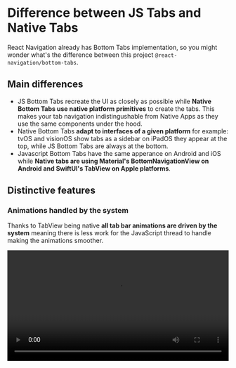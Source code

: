 # Difference between JS Tabs and Native Tabs

React Navigation already has Bottom Tabs implementation, so you might wonder what's the difference between this project `@react-navigation/bottom-tabs`.

## Main differences

- JS Bottom Tabs recreate the UI as closely as possible while **Native Bottom Tabs use native platform primitives** to create the tabs. This makes your tab navigation indistingushable from Native Apps as they use the same components under the hood.
- Native Bottom Tabs **adapt to interfaces of a given platform** for example: tvOS and visionOS show tabs as a sidebar on iPadOS they appear at the top, while JS Bottom Tabs are always at the bottom.
- Javascript Bottom Tabs have the same apperance on Android and iOS while **Native tabs are using Material's BottomNavigationView on Android and SwiftUI's TabView on Apple platforms**.

## Distinctive features

### Animations handled by the system

Thanks to TabView being native **all tab bar animations are driven by the system** meaning there is less work for the JavaScript thread to handle making the animations smoother.

<video controls width="100%" src="https://github.com/user-attachments/assets/a2835833-9589-4fd6-b760-e73a5025ca4c" />

### Multi platform support

Native Bottom tabs adapt to platform apperance on multiple platforms. You always get natively looking tabs!

| Platform |  |
|:---:|:---:|
| **iOS** | <img src="../../public/img/ios-tabs.jpeg" width="400" /> |
| **Android** | <img src="../../public/img/android-tabs.jpeg" width="400" /> |
| **iPadOS** | <img src="../../public/img/ipadOS-tabs.jpeg" width="400" /> |
| **visionOS** | <img src="../../public/img/visionos-tabs.jpeg" width="400" /> |
| **tvOS** | <img src="../../public/img/tvos-tabs.jpeg" width="400" /> |
| **macOS** | <img src="../../public/img/macos-tabs.png" width="400" /> |

### Automatic scroll to top

iOS TabView automatically scrolls to top when ScrollView is embeded inside of it.

No need for custom scroll to top handling.

### Sidebar Adaptable

TabView can turn in to a side bar on tvOS, iPadOS and macOS. This is controlled by `sidebarAdaptable` prop.

<video controls width="100%" src='https://github.com/user-attachments/assets/4093900f-2996-4c3a-8e15-de5b59aa53cc' />

### Smooth animations between tabs

SwiftUI's TabView offer built-in smooth animations between tabs.

### Out of the box support for Haptic Feedback

Using one prop you can add haptic feedback support to your tab bar on both Android and iOS. This can significantly enhance users experience.

### Picture In Picture avoidance

When picture in picture popup is shown system will automatically avoid tabs from being covered by it.

<video controls width="100%" src='https://github.com/user-attachments/assets/061ed6bc-39ea-4ee0-820f-981a9af9a203' />

## When to use JS Bottom Tabs

Using native components enforce certain constraints that we need to adapt to.


Here are few cases in which you should use JS Tabs:

- If you want a totally custom tab bar.
- If you need to render custom tab bar items.

